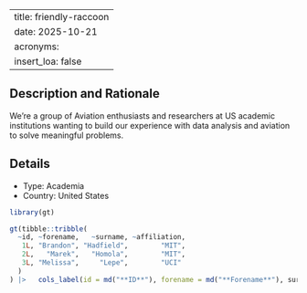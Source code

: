 
---
title: friendly-raccoon
date: 2025-10-21
acronyms:
  insert_loa: false
---

## Description and Rationale

We're a group of Aviation enthusiasts and researchers at US academic institutions wanting to build our experience with data analysis and aviation to solve meaningful problems.

## Details

* Type: Academia
* Country: United States

```r
library(gt)

gt(tibble::tribble(
  ~id, ~forename,   ~surname, ~affiliation,
   1L, "Brandon", "Hadfield",        "MIT",
   2L,   "Marek",   "Homola",        "MIT",
   3L, "Melissa",     "Lepe",        "UCI"
  )
) |>   cols_label(id = md("**ID**"), forename = md("**Forename**"), surname ~ md("**Surname**"), affiliation ~ md("**Affiliation**"))
```
